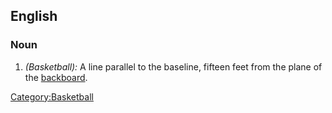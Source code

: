 ==English==

===Noun===

# ''(Basketball):'' A line parallel to the baseline, fifteen feet from the plane of the [[backboard]].

[[Category:Basketball]]